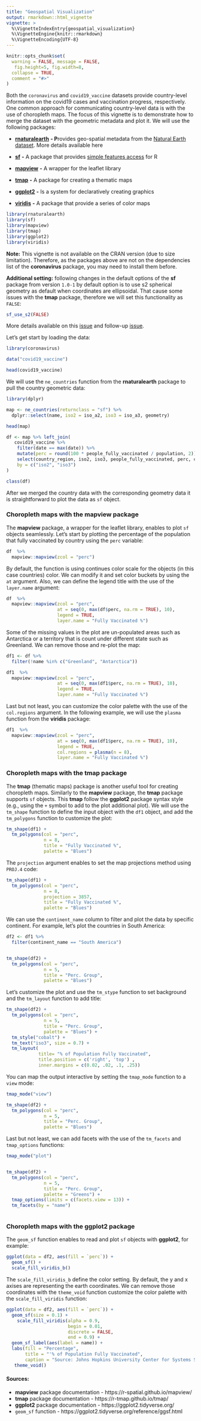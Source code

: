 ```yaml
---
title: "Geospatial Visualization"
output: rmarkdown::html_vignette
vignette: >
  %\VignetteIndexEntry{geospatial_visualization}
  %\VignetteEngine{knitr::rmarkdown}
  %\VignetteEncoding{UTF-8}
---
```


```r
knitr::opts_chunk$set(
  warning = FALSE, message = FALSE,
   fig.height=5, fig.width=8,
  collapse = TRUE,
  comment = "#>"
)
```

Both the `coronavirus` and `covid19_vaccine` datasets provide country-level information on the covid19 cases and vaccination progress, respectively. One common approach for communicating country-level data is with the use of choropleth maps. The focus of this vignette is to demonstrate how to merge the dataset with the geometric metadata and plot it. We will use the following packages:

-   [**rnaturalearth**](https://docs.ropensci.org/rnaturalearth/) **- P**rovides geo-spatial metadata from the [Natural Earth dataset](https://www.naturalearthdata.com). More details available here

-   [**sf**](https://r-spatial.github.io/sf/) **-** A package that provides [simple features access](https://en.wikipedia.org/wiki/Simple_Features) for R

-   [**mapview**](https://r-spatial.github.io/mapview/) **-** A wrapper for the leaflet library

-   [**tmap**](https://r-tmap.github.io/tmap/) **-** A package for creating a thematic maps

-   [**ggplot2**](https://ggplot2.tidyverse.org/) **-** Is a system for declaratively creating graphics

-   [**viridis**](https://sjmgarnier.github.io/viridis/) **-** A package that provide a series of color maps

```r
library(rnaturalearth)
library(sf)
library(mapview)
library(tmap)
library(ggplot2)
library(viridis)
```

**Note:** This vignette is not available on the CRAN version (due to size limitation). Therefore, as the packages above are not on the dependencies list of the **coronavirus** package, you may need to install them before.


**Additional setting:** following changes in the default options of the **sf** package from version `1.0-1` by default option is to use s2 spherical geometry as default when coordinates are ellipsoidal. That cause some issues with the **tmap** package, therefore we will set this functionality as `FALSE`:

``` r
sf_use_s2(FALSE)
```

More details available on this [issue](https://github.com/RamiKrispin/coronavirus/issues/95) and follow-up [issue](https://github.com/r-spatial/sf/issues/1821).

Let's get start by loading the data:

```r
library(coronavirus)

data("covid19_vaccine")

head(covid19_vaccine)
```

We will use the `ne_countries` function from the **rnaturalearth** package to pull the country geometric data:

```r
library(dplyr)

map <- ne_countries(returnclass = "sf") %>%
  dplyr::select(name, iso2 = iso_a2, iso3 = iso_a3, geometry)

head(map)


```

```r

df <- map %>% left_join(
   covid19_vaccine %>%
    filter(date == max(date)) %>%
    mutate(perc = round(100 * people_fully_vaccinated / population, 2)) %>%
    select(country_region, iso2, iso3, people_fully_vaccinated, perc, continent_name),
    by = c("iso2", "iso3")
)

class(df)
```

After we merged the country data with the corresponding geometry data it is straightforward to plot the data as `sf` object.

### Choropleth maps with the mapview package

The **mapview** package, a wrapper for the leaflet library, enables to plot `sf` objects seamlessly. Let's start by plotting the percentage of the population that fully vaccinated by country using the `perc` variable:

```r
df  %>%
  mapview::mapview(zcol = "perc")
```

By default, the function is using continues color scale for the objects (in this case countries) color. We can modify it and set color buckets by using the `at` argument. Also, we can define the legend title with the use of the `layer.name` argument:

```r
df  %>%
  mapview::mapview(zcol = "perc", 
                   at = seq(0, max(df$perc, na.rm = TRUE), 10), 
                   legend = TRUE,
                   layer.name = "Fully Vaccinated %")
```

Some of the missing values in the plot are un-populated areas such as Antarctica or a territory that is count under different state such as Greenland. We can remove those and re-plot the map:

```r
df1 <- df %>% 
  filter(!name %in% c("Greenland", "Antarctica"))

df1  %>%
  mapview::mapview(zcol = "perc", 
                   at = seq(0, max(df1$perc, na.rm = TRUE), 10), 
                   legend = TRUE,
                   layer.name = "Fully Vaccinated %")
```

Last but not least, you can customize the color palette with the use of the `col.regions` argument. In the following example, we will use the `plasma` function from the **viridis** package:

```r

df1  %>%
  mapview::mapview(zcol = "perc", 
                   at = seq(0, max(df1$perc, na.rm = TRUE), 10), 
                   legend = TRUE,
                   col.regions = plasma(n = 8),
                   layer.name = "Fully Vaccinated %")

```


### Choropleth maps with the tmap package

The **tmap** (thematic maps) package is another useful tool for creating choropleth maps. Similarly to the **mapview** package, the **tmap** package supports `sf` objects. This **tmap** follow the **ggplot2** package syntax style (e.g., using the `+` symbol to add to the plot additional plot). We will use the `tm_shape` function to define the input object with the `df1` object, and add the `tm_polygons` function to customize the plot:

```r

tm_shape(df1) + 
  tm_polygons(col = "perc",  
              n = 8,
              title = "Fully Vaccinated %",
              palette = "Blues")
```

The `projection` argument enables to set the map projections method using `PROJ.4` code:

```r

tm_shape(df1) + 
  tm_polygons(col = "perc",  
              n = 8,
              projection = 3857,
              title = "Fully Vaccinated %",
              palette = "Blues") 
```

We can use the `continent_name` column to filter and plot the data by specific continent. For example, let's plot the countries in South America:

```r
df2 <- df1 %>%
  filter(continent_name == "South America")


tm_shape(df2) + 
  tm_polygons(col = "perc",  
              n = 5,
              title = "Perc. Group",
              palette = "Blues") 

```

Let's customize the plot and use the `tm_stype` function to set background and the `tm_layout` function to add title:

```r
tm_shape(df2) + 
  tm_polygons(col = "perc",  
              n = 5,
              title = "Perc. Group",
              palette = "Blues") + 
  tm_style("cobalt") + 
  tm_text("iso3", size = 0.7) +
  tm_layout(
            title= "% of Population Fully Vaccinated", 
            title.position = c('right', 'top') ,
            inner.margins = c(0.02, .02, .1, .25))
```

You can map the output interactive by setting the `tmap_mode` function to a `view` mode:

```r
tmap_mode("view")

tm_shape(df2) + 
  tm_polygons(col = "perc",  
              n = 5,
              title = "Perc. Group",
              palette = "Blues") 
```

Last but not least, we can add facets with the use of the `tm_facets` and `tmap_options` functions:

```r

tmap_mode("plot")


tm_shape(df2) + 
  tm_polygons(col = "perc",  
              n = 5,
              title = "Perc. Group",
              palette = "Greens") + 
  tmap_options(limits = c(facets.view = 13)) + 
  tm_facets(by = "name") 
  
```

### Choropleth maps with the ggplot2 package

The `geom_sf` function enables to read and plot `sf` objects with **ggplot2**, for example:

```r

ggplot(data = df2, aes(fill = `perc`)) + 
  geom_sf() + 
  scale_fill_viridis_b()

```

The `scale_fill_viridis_b` define the color setting. By default, the y and x axises are representing the earth coordinates. We can remove those coordinates with the `theme_void` function customize the color palette with the `scale_fill_viridis` function:

```r
ggplot(data = df2, aes(fill = `perc`)) + 
  geom_sf(size = 0.1) + 
    scale_fill_viridis(alpha = 0.9,
                       begin = 0.01,
                       discrete = FALSE,
                       end = 0.9) + 
  geom_sf_label(aes(label = name)) + 
  labs(fill = "Percentage",
       title = "'% of Population Fully Vaccinated",
       caption = "Source: Johns Hopkins University Center for Systems Science and Engineering") + 
   theme_void()

```

#### Sources:

* **mapview** package documentation - https://r-spatial.github.io/mapview/
* **tmap** package documentation - https://r-tmap.github.io/tmap/
* **ggplot2** package documentation - https://ggplot2.tidyverse.org/
* `geom_sf` function - https://ggplot2.tidyverse.org/reference/ggsf.html

